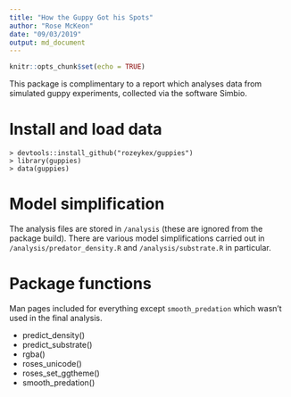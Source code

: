 ```yaml
---
title: "How the Guppy Got his Spots"
author: "Rose McKeon"
date: "09/03/2019"
output: md_document
---
```


```r
knitr::opts_chunk$set(echo = TRUE)
```

This package is complimentary to a report which analyses data from simulated guppy experiments, collected via the software Simbio.

# Install and load data

```
> devtools::install_github("rozeykex/guppies")
> library(guppies)
> data(guppies)
```
# Model simplification

The analysis files are stored in `/analysis` (these are ignored from the package build). There are various model simplifications carried out in `/analysis/predator_density.R` and `/analysis/substrate.R` in particular.

# Package functions
Man pages included for everything except `smooth_predation` which wasn't used in the final analysis.

- predict_density()
- predict_substrate()
- rgba()
- roses_unicode()
- roses_set_ggtheme()
- smooth_predation()
